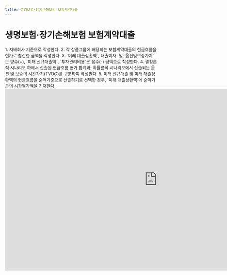 ```yaml
---
title: 생명보험·장기손해보험 보험계약대출
---
```

# 생명보험·장기손해보험 보험계약대출

<Accordion multiple activeIndex={[]}>
<AccordionTab header="[작성 요령]">
1. 지배회사 기준으로 작성한다.
2. 각 상품그룹에 해당되는 보험계약대출의 현금흐름을 현가로 합산한 금액을 작성한다.
3. `미래 대출상환액`,`대출이자` 및 `옵션및보증가치`는 양수(+), `미래 신규대출액`, `투자관리비용`은 음수(-) 금액으로 작성한다.
4. 결정론적 시나리오 하에서 산출된 현금흐름 현가 합계와, 확률론적 시나리오에서 산출되는 옵션 및 보증의 시간가치(TVOG)를 구분하여 작성한다.
5. 미래 신규대출 및 미래 대출상환액의 현금흐름을 순액기준으로 산출하기로 선택한 경우, `미래 대출상환액`에 순액기준의 시가평가액을 기재한다.

</AccordionTab>
</Accordion>

<br/>

<iframe width="1000" height="600" frameBorder="0" scrolling="no"
src="https://onedrive.live.com/embed?resid=AB5F66CE0CF8D024%2116554&authkey=%21ACzRWZavyE-79hc&em=2
&AllowTyping=True
&wdAllowInteractivity=False&ActiveCell='1-8'!D11&Item='1-8'!A7:L40
&wdHideGridlines=True
&wdDownloadButton=False
&waccluster=PSG3">
</iframe>
